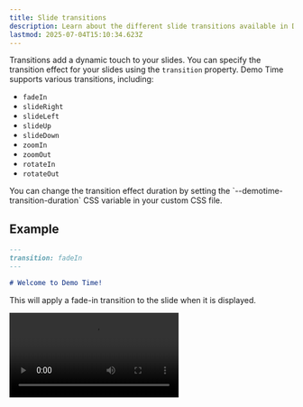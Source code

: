 ```yaml
---
title: Slide transitions
description: Learn about the different slide transitions available in Demo Time
lastmod: 2025-07-04T15:10:34.623Z
---
```



Transitions add a dynamic touch to your slides. You can specify the transition effect for your slides using the `transition` property. Demo Time supports various transitions, including:

- `fadeIn`
- `slideRight`
- `slideLeft`
- `slideUp`
- `slideDown`
- `zoomIn`
- `zoomOut`
- `rotateIn`
- `rotateOut`

<Aside type="tip">
You can change the transition effect duration by setting the `--demotime-transition-duration` CSS variable in your custom CSS file.
</Aside>

## Example

```md
---
transition: fadeIn
---

# Welcome to Demo Time!
```

This will apply a fade-in transition to the slide when it is displayed.

<video controls>
  <source src="/videos/slide-transitions.mp4" type="video/mp4" />
  Your browser does not support the video tag.
</video>